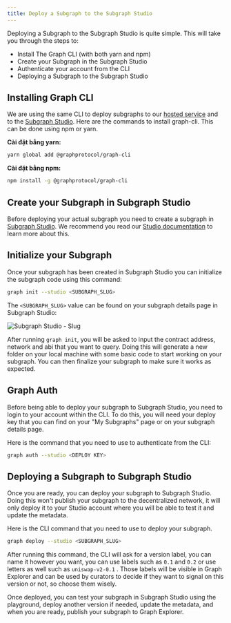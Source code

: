 ```yaml
---
title: Deploy a Subgraph to the Subgraph Studio
---
```


Deploying a Subgraph to the Subgraph Studio is quite simple. This will take you through the steps to:

- Install The Graph CLI (with both yarn and npm)
- Create your Subgraph in the Subgraph Studio
- Authenticate your account from the CLI
- Deploying a Subgraph to the Subgraph Studio

## Installing Graph CLI

We are using the same CLI to deploy subgraphs to our [hosted service](https://thegraph.com/hosted-service/) and to the [Subgraph Studio](https://thegraph.com/studio/). Here are the commands to install graph-cli. This can be done using npm or yarn.

**Cài đặt bằng yarn:**

```bash
yarn global add @graphprotocol/graph-cli
```

**Cài đặt bằng npm:**

```bash
npm install -g @graphprotocol/graph-cli
```

## Create your Subgraph in Subgraph Studio

Before deploying your actual subgraph you need to create a subgraph in [Subgraph Studio](https://thegraph.com/studio/). We recommend you read our [Studio documentation](/studio/subgraph-studio) to learn more about this.

## Initialize your Subgraph

Once your subgraph has been created in Subgraph Studio you can initialize the subgraph code using this command:

```bash
graph init --studio <SUBGRAPH_SLUG>
```

The `<SUBGRAPH_SLUG>` value can be found on your subgraph details page in Subgraph Studio:

![Subgraph Studio - Slug](/img/doc-subgraph-slug.png)

After running `graph init`, you will be asked to input the contract address, network and abi that you want to query. Doing this will generate a new folder on your local machine with some basic code to start working on your subgraph. You can then finalize your subgraph to make sure it works as expected.

## Graph Auth

Before being able to deploy your subgraph to Subgraph Studio, you need to login to your account within the CLI. To do this, you will need your deploy key that you can find on your "My Subgraphs" page or on your subgraph details page.

Here is the command that you need to use to authenticate from the CLI:

```bash
graph auth --studio <DEPLOY KEY>
```

## Deploying a Subgraph to Subgraph Studio

Once you are ready, you can deploy your subgraph to Subgraph Studio. Doing this won't publish your subgraph to the decentralized network, it will only deploy it to your Studio account where you will be able to test it and update the metadata.

Here is the CLI command that you need to use to deploy your subgraph.

```bash
graph deploy --studio <SUBGRAPH_SLUG>
```

After running this command, the CLI will ask for a version label, you can name it however you want, you can use labels such as `0.1` and `0.2` or use letters as well such as `uniswap-v2-0.1` . Those labels will be visible in Graph Explorer and can be used by curators to decide if they want to signal on this version or not, so choose them wisely.

Once deployed, you can test your subgraph in Subgraph Studio using the playground, deploy another version if needed, update the metadata, and when you are ready, publish your subgraph to Graph Explorer.
